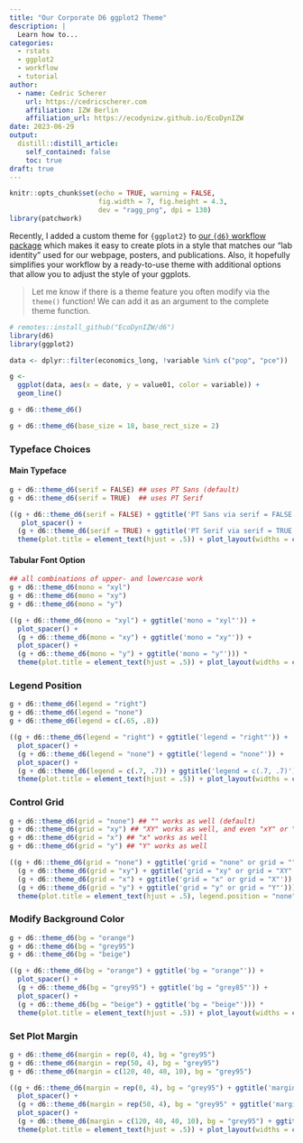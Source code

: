 ```yaml
---
title: "Our Corporate D6 ggplot2 Theme"
description: |
  Learn how to...
categories:
  - rstats
  - ggplot2
  - workflow
  - tutorial
author:
  - name: Cedric Scherer
    url: https://cedricscherer.com
    affiliation: IZW Berlin
    affiliation_url: https://ecodynizw.github.io/EcoDynIZW
date: 2023-06-29
output:
  distill::distill_article:
    self_contained: false
    toc: true
draft: true
---
```


```r
knitr::opts_chunk$set(echo = TRUE, warning = FALSE, 
                      fig.width = 7, fig.height = 4.3,
                      dev = "ragg_png", dpi = 130)
library(patchwork)
```

Recently, I added a custom theme for `{ggplot2}` to [our `{d6}` workflow package](https://ecodynizw.github.io/posts/d6package/) which makes it easy to create plots in a style that matches our "lab identity" used for our webpage, posters, and publications. Also, it hopefully simplifies your workflow by a ready-to-use theme with additional options that allow you to adjust the style of your ggplots.

> Let me know if there is a theme feature you often modify via the `theme()` function! We can add it as an argument to the complete theme function.


```r
# remotes::install_github("EcoDynIZW/d6")
library(d6)
library(ggplot2)
```

```r
data <- dplyr::filter(economics_long, !variable %in% c("pop", "pce"))

g <- 
  ggplot(data, aes(x = date, y = value01, color = variable)) +
  geom_line()

g + d6::theme_d6()
```

```r
g + d6::theme_d6(base_size = 18, base_rect_size = 2)
```


### Typeface Choices

#### Main Typeface

```r
g + d6::theme_d6(serif = FALSE) ## uses PT Sans (default)
g + d6::theme_d6(serif = TRUE)  ## uses PT Serif
```
```r
((g + d6::theme_d6(serif = FALSE) + ggtitle('PT Sans via serif = FALSE')) + 
   plot_spacer() +
  (g + d6::theme_d6(serif = TRUE) + ggtitle('PT Serif via serif = TRUE'))) * 
  theme(plot.title = element_text(hjust = .5)) + plot_layout(widths = c(1, .03, 1))
```


#### Tabular Font Option

```r
## all combinations of upper- and lowercase work
g + d6::theme_d6(mono = "xyl")
g + d6::theme_d6(mono = "xy")
g + d6::theme_d6(mono = "y")
```
```r
((g + d6::theme_d6(mono = "xyl") + ggtitle('mono = "xyl"')) + 
  plot_spacer() +
  (g + d6::theme_d6(mono = "xy") + ggtitle('mono = "xy"')) + 
  plot_spacer() +
  (g + d6::theme_d6(mono = "y") + ggtitle('mono = "y"'))) * 
  theme(plot.title = element_text(hjust = .5)) + plot_layout(widths = c(1, .03, 1, .05, 1))
```


### Legend Position

```r
g + d6::theme_d6(legend = "right")
g + d6::theme_d6(legend = "none")
g + d6::theme_d6(legend = c(.65, .8))
```
```r
((g + d6::theme_d6(legend = "right") + ggtitle('legend = "right"')) + 
  plot_spacer() +
  (g + d6::theme_d6(legend = "none") + ggtitle('legend = "none"')) + 
  plot_spacer() +
  (g + d6::theme_d6(legend = c(.7, .7)) + ggtitle('legend = c(.7, .7)'))) * 
  theme(plot.title = element_text(hjust = .5)) + plot_layout(widths = c(1, .03, 1, .05, 1))
```


### Control Grid

```r
g + d6::theme_d6(grid = "none") ## "" works as well (default)
g + d6::theme_d6(grid = "xy") ## "XY" works as well, and even "xY" or "Xy"
g + d6::theme_d6(grid = "x") ## "x" works as well
g + d6::theme_d6(grid = "y") ## "Y" works as well
```
```r
((g + d6::theme_d6(grid = "none") + ggtitle('grid = "none" or grid = ""')) + 
  (g + d6::theme_d6(grid = "xy") + ggtitle('grid = "xy" or grid = "XY"')) + 
  (g + d6::theme_d6(grid = "x") + ggtitle('grid = "x" or grid = "X"')) + 
  (g + d6::theme_d6(grid = "y") + ggtitle('grid = "y" or grid = "Y"'))) * 
  theme(plot.title = element_text(hjust = .5), legend.position = "none")
```


### Modify Background Color

```r
g + d6::theme_d6(bg = "orange")
g + d6::theme_d6(bg = "grey95")
g + d6::theme_d6(bg = "beige")
```
```r
((g + d6::theme_d6(bg = "orange") + ggtitle('bg = "orange"')) + 
  plot_spacer() +
  (g + d6::theme_d6(bg = "grey95") + ggtitle('bg = "grey85"')) + 
  plot_spacer() +
  (g + d6::theme_d6(bg = "beige") + ggtitle('bg = "beige"'))) * 
  theme(plot.title = element_text(hjust = .5)) + plot_layout(widths = c(1, .03, 1, .03, 1))
```


### Set Plot Margin

```r
g + d6::theme_d6(margin = rep(0, 4), bg = "grey95")
g + d6::theme_d6(margin = rep(50, 4), bg = "grey95")
g + d6::theme_d6(margin = c(120, 40, 40, 10), bg = "grey95")
```
```r
((g + d6::theme_d6(margin = rep(0, 4), bg = "grey95") + ggtitle('margin = rep(0, 4)')) + 
  plot_spacer() +
  (g + d6::theme_d6(margin = rep(50, 4), bg = "grey95" + ggtitle('margin = rep(50, 4)')) + 
  plot_spacer() +
  (g + d6::theme_d6(margin = c(120, 40, 40, 10), bg = "grey95") + ggtitle('margin = c(120, 40, 40, 10)')))) * 
  theme(plot.title = element_text(hjust = .5)) + plot_layout(widths = c(1, .03, 1, .05, 1))
```

